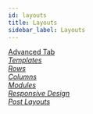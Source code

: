 ```yaml
---
id: layouts
title: Layouts
sidebar_label: Layouts
---
```


<a className="jump-to" href="/beaver-builder/layouts/advanced-tab/" aria-label="Advanced tab">
  <div className="jump-to--main">
    Advanced Tab
  </div>
  <div className="jump-to--icon">
    <i className="fas fa-chevron-right" />
  </div>
</a>

<a className="jump-to" href="/beaver-builder/layouts/templates/layout-templates-overview" aria-label="Templates">
  <div className="jump-to--main">
    Templates
  </div>
  <div className="jump-to--icon">
    <i className="fas fa-chevron-right" />
  </div>
</a>

<a className="jump-to" href="/beaver-builder/layouts/rows/add-prebuilt-rows-to-your-content" aria-label="Rows">
  <div className="jump-to--main">
    Rows
  </div>
  <div className="jump-to--icon">
    <i className="fas fa-chevron-right" />
  </div>
</a>

<a className="jump-to" href="/beaver-builder/layouts/columns/column-layouts-overview" aria-label="Columns">
  <div className="jump-to--main">
    Columns
  </div>
  <div className="jump-to--icon">
    <i className="fas fa-chevron-right" />
  </div>
</a>

<a className="jump-to" href="/beaver-builder/layouts/modules/module-overview" aria-label="Modules">
  <div className="jump-to--main">
    Modules
  </div>
  <div className="jump-to--icon">
    <i className="fas fa-chevron-right" />
  </div>
</a>

<a className="jump-to" href="/beaver-builder/layouts/responsive-design/" aria-label="Responsive Design">
  <div className="jump-to--main">
    Responsive Design
  </div>
  <div className="jump-to--icon">
    <i className="fas fa-chevron-right" />
  </div>
</a>

<a className="jump-to" href="/beaver-builder/layouts/post-layouts/how-beaver-builder-works-with-blogs-and-custom-post-types-start-here" aria-label="Post Layouts">
  <div className="jump-to--main">
    Post Layouts
  </div>
  <div className="jump-to--icon">
    <i className="fas fa-chevron-right" />
  </div>
</a>
